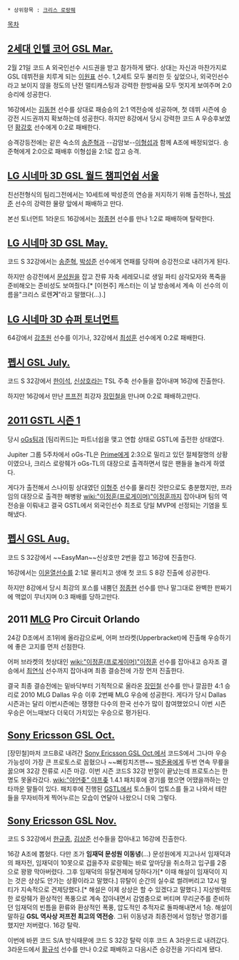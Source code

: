  * 상위항목 : [[크리스 로랑줴]]

[[목차]]

== [[2세대 인텔 코어 GSL Mar.]] ==
2월 21일 코드 A 외국인선수 시드권을 받고 참가하게 됐다. 상대는 자신과 마찬가지로 GSL 데뷔전을 치루게 되는 [[이원표]] 선수. 1,2세트 모두 불리한 듯 싶었으나, 외국인선수라고 보이지 않을 정도의 난전 멀티캐스팅과 강력한 한방싸움 모두 멋지게 보여주며 2:0 승리에 성공한다.

16강에서는 [[김동현]] 선수를 상대로 패승승의 2:1 역전승에 성공하며, 첫 데뷔 시즌에 승강전 시드권까지 확보하는데 성공한다. 하지만 8강에서 당시 강력한 코드 A 우승후보였던 [[황강호]] 선수에게 0:2로 패배한다.

승격강등전에는 같은 숙소의 [[송준혁]]과 --감맘보--[[이형섭]]과 함께 A조에 배정되었다. 송준혁에게 2:0으로 패배후 이형섭을 2:1로 잡고 승격. 
== [[LG 시네마 3D GSL 월드 챔피언쉽 서울]] ==
친선전형식의 팀리그전에서는 10세트에 박성준의 연승을 저지하기 위해 출전하나, [[박성준]] 선수의 강력한 물량 앞에서 패배하고 만다.

본선 토너먼트 1라운드 16강에서는 [[정종현]] 선수를 만나 1:2로 패배하며 탈락한다.
== [[LG 시네마 3D GSL May.]] ==
코드 S 32강에서는 [[송준혁]], [[박성준]] 선수에게 연패를 당하며 승강전으로 내려가게 된다.

하지만 승강전에서 [[문성원]]을 잡고 잔류 자축 세레모니로 생일 파티 삼각모자와 폭죽을 준비해오는 준비성도 보여줬다.[* [이현주] 캐스터는 이 날 방송에서 계속 이 선수의 이름을"크리스 로렌'''거'''"라고 말했다(...).]
== [[LG 시네마 3D 슈퍼 토너먼트]] ==
64강에서 [[강초원]] 선수를 이기나, 32강에서 [[최성훈]] 선수에게 0:2로 패배한다.
== [[펩시 GSL July.]] ==
코드 S 32강에서 [[한이석]], [[신상호]]라는 TSL 주축 선수들을 잡아내며 16강에 진출한다.

하지만 16강에서 만난 [[프프전]] 최강자 [[장민철]]을 만나며 0:2로 패배하고만다.
== [[2011 GSTL 시즌 1]] ==
당시 [[oGs]]팀과 [팀리퀴드]는 파트너쉽을 맺고 연합 상태로 GSTL에 출전한 상태였다.

Jupiter 그룹 5주차에서 oGs-TL은 [[Prime]]에게 2:3으로 밀리고 있던 절체절명의 상황이였으나, 크리스 로랑줴가 oGs-TL의 대장으로 출격하면서 많은 팬들을 놀라게 하였다.

게다가 출전해서 스나이핑 상대였던 [[이형주]] 선수를 물리친 것만으로도 충분했지만, 프라임의 대장으로 출격한 해병왕 [[wiki:"이정훈(프로게이머)"이정훈]]까지 잡아내며 팀의 역전승을 이뤄내고 결국 GSTL에서 외국인선수 최초로 당일 MVP에 선정되는 기염을 토해냈다.
== [[펩시 GSL Aug.]] ==
코드 S 32강에서 ~~EasyMan~~신상호만 2번을 잡고 16강에 진출한다.

16강에서는 [[이윤열]]선수를 2:1로 물리치고 생애 첫 코드 S 8강 진출에 성공한다.

하지만 8강에서 당시 최강의 포스를 내뿜던 [[정종현]] 선수를 만나 말그대로 완벽한 판짜기에 맥없이 무너지며 0:3 패배를 당하고만다.
== 2011 [[MLG]] Pro Circuit Orlando ==
24강 D조에서 조1위에 올라감으로써, 어퍼 브라켓(Upperbracket)에 진출해 우승하기에 좋은 고지를 먼저 선점한다.

어퍼 브라켓의 첫상대인 [[wiki:"이정훈(프로게이머)"이정훈]] 선수를 잡아내고 승자조 결승에서 [[최연식]] 선수까지 잡아내며 최종 결승전에 가장 먼저 진출한다.

결국 최종 결승전에는 밑바닥부터 기적적으로 올라온 [[장민철]] 선수를 만나 깔끔한 4:1 승리로 2010 MLG Dallas 우승 이후 2번째 MLG 우승에 성공한다. 게다가 당시 Dallas 시즌과는 달리 이번시즌에는 쟁쟁한 다수의 한국 선수가 많이 참여했었으니 이번 시즌 우승은 어느때보다 더욱더 가치있는 우승으로 평가된다.
== [[Sony Ericsson GSL Oct.]] ==
[장민철]마저 코드B로 내려간 [[Sony Ericsson GSL Oct.]]에서 코드S에서 그나마 우승가능성이 가장 큰 프로토스로 꼽혔으나 ~~뻐킹치즈맨~~ [[박준용]]에게 두번 연속 무릎을 꿇으며 32강 잔류로 시즌 마감. 이번 시즌 코드S 32강 반절이 끝났는데 프로토스는 한 명도 못올라갔다. [[wiki:"야언좆" 야프좆]] 1.4.1 패치후에 경기를 했으면 어땠을까하는 안타까운 말들이 있다. 패치후에 진행된 [[GSTL]]에서 토스들이 업토스를 들고 나와서 테란들을 무자비하게 찍어누르는 모습이 연달아 나왔으니 더욱 그렇다.
== [[Sony Ericsson GSL Nov.]] ==
코드 S 32강에서 [[한규종]], [[김상준]] 선수들을 잡아내고 16강에 진출한다.

16강 A조에 뽑혔다. 다만 조가 '''임재덕 문성원 이동녕'''(...) 문성원에게 지고나서 임재덕과의 패자전, 임재덕이 10못으로 겁을주자 로랑줴는 바로 앞마당을 취소하고 입구를 2중으로 꽝꽝 막아버렸다. 그후 임재덕의 뮤탈견제에 당하다가[* 이때 해설이 임재덕이 지는 것은 상상도 안가는 상황이라고 말했다.] 뮤탈이 순간의 실수로 썰려버리고 12시 멀티가 지속적으로 견제당했다.[* 해설은 이제 상상은 할 수 있겠다고 말했다.] 지상벙력또한 로랑줴가 환상적인 폭풍으로 계속 잡아내면서 감염충으로 버티며 무리군주를 준비하던 임재덕의 빈틈을 환류와 환상적인 폭풍, 압도적인 추적자로 돌파해내면서 1승. 해설이 말하길 '''GSL 역사상 저프전 최고의 역전승'''. 그뒤 이동녕과 최종전에서 엄청난 명경기를 했지만 저버렸다. 16강 탈락.

이번에 바뀐 코드 S/A 방식때문에 코드 S 32강 탈락 이후 코드 A 3라운드로 내려갔다. 3라운드에서 [[황규석]] 선수를 만나 0:2로 패배하고 다음시즌 승강전을 기다리게 됐다.
